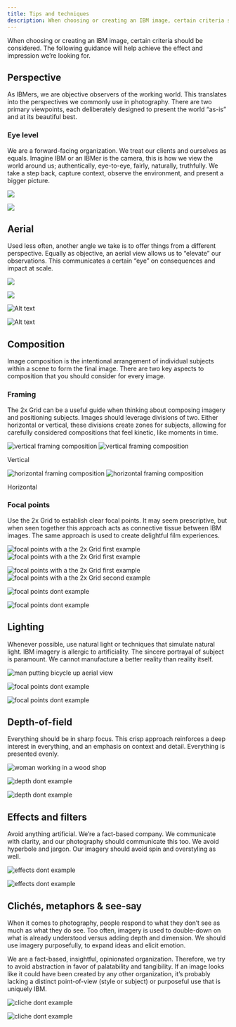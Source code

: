 ```yaml
---
title: Tips and techniques
description: When choosing or creating an IBM image, certain criteria should be considered. This guidance will help achieve the impression we’re looking for.
---
```


<PageDescription>

When choosing or creating an IBM image, certain criteria should be considered.
The following guidance will help achieve the effect and impression we’re
looking for.

</PageDescription>

## Perspective

As IBMers, we are objective observers of the working world. This translates into the perspectives we commonly use in photography. There are two primary viewpoints, each deliberately designed to present the world “as-is” and at its beautiful best.

### Eye level

We are a forward-facing organization. We treat our clients and ourselves as equals. Imagine IBM or an IBMer is the camera, this is how we view the world around us; authentically, eye-to-eye, fairly, naturally, truthfully. We take a step back, capture context, observe the environment, and present a bigger picture.

<Row>

<Column colMd={4} colLg={6}>

![](./images/tips-and-techniques/eye-level-1.jpg)

</Column>
<Column colMd={4} colLg={6}>

![](./images/tips-and-techniques/eye-level-2.jpg)

</Column>

</Row>

## Aerial

Used less often, another angle we take is to offer things from a different perspective. Equally as objective, an aerial view allows us to “elevate” our observations. This communicates a certain “eye” on consequences and impact at scale.

<Row>

<Column colMd={4} colLg={6}>

![](./images/tips-and-techniques/aerial-1.jpg)

</Column>
<Column colMd={4} colLg={6}>

![](./images/tips-and-techniques/aerial-2.jpg)

</Column>

</Row>

<Row>
<Column colMd={3} colLg={4}>
<DoDontExample type="dont" caption="Avoid forced perspectives that attempt to add interest to uninteresting subjects">

![Alt text](images/tips-and-techniques/aerial-dont-1.jpg)

</DoDontExample>
</Column>
<Column colMd={3} colLg={4}>
<DoDontExample type="dont" caption="Avoid perspectives that are neither overhead or at natural eye-level">

![Alt text](images/tips-and-techniques/aerial-dont-2.jpg)

</DoDontExample>
</Column>

</Row>

## Composition

Image composition is the intentional arrangement of individual subjects within a scene to form the final image. There are two key aspects to composition that you should consider for every image.

### Framing

The 2x Grid can be a useful guide when thinking about composing imagery and positioning subjects. Images should leverage divisions of two. Either horizontal or vertical, these divisions create zones for subjects, allowing for carefully considered compositions that feel kinetic, like moments in time.

<ArtDirection>

![vertical framing composition](./images/tips-and-techniques/framing-mobile-1.jpg)
![vertical framing composition](./images/tips-and-techniques/framing-1.jpg)

</ArtDirection>

<Caption>Vertical</Caption>

<ArtDirection>

![horizontal framing composition](./images/tips-and-techniques/framing-mobile-2.jpg)
![horizontal framing composition](./images/tips-and-techniques/framing-2.jpg)

</ArtDirection>

<Caption>Horizontal</Caption>

### Focal points

Use the 2x Grid to establish clear focal points. It may seem prescriptive, but when seen together this approach acts as connective tissue between IBM images. The same approach is used to create delightful film experiences.

<ArtDirection>

![focal points with a the 2x Grid first example](./images/tips-and-techniques/focal-mobile-1.jpg)
![focal points with a the 2x Grid first example](./images/tips-and-techniques/focal-1.jpg)

</ArtDirection>

<ArtDirection>

![focal points with a the 2x Grid first example](./images/tips-and-techniques/focal-mobile-2.jpg)
![focal points with a the 2x Grid second example](./images/tips-and-techniques/focal-2.jpg)

</ArtDirection>

<Row>
<Column colMd={3} colLg={4}>

<DoDontExample
  type="dont"
  caption="Avoid having no center of interest and drawing attention to an empty center">

![focal points dont example](./images/tips-and-techniques/focal-dont-1.jpg)

</DoDontExample>

</Column>

<Column colMd={3} colLg={4}>

<DoDontExample
  type="dont"
  caption="Avoid conflicting focal points and no clear alignments to a grid">

![focal points dont example](./images/tips-and-techniques/focal-dont-2.jpg)

</DoDontExample>

</Column>
</Row>

## Lighting

Whenever possible, use natural light or techniques that simulate natural light. IBM imagery is allergic to artificiality. The sincere portrayal of subject is paramount. We cannot manufacture a better reality than reality itself.

![man putting bicycle up aerial view](./images/tips-and-techniques/light-1.jpg)

<Row>
<Column colMd={3} colLg={4}>

<DoDontExample
  type="dont"
  caption="Avoid overly warm, glowing, or “golden hour” photographs">

![focal points dont example](./images/tips-and-techniques/light-dont-1.jpg)

</DoDontExample>

</Column>

<Column colMd={3} colLg={4}>

<DoDontExample
  type="dont"
  caption="Avoid color washes and grading">

![focal points dont example](./images/tips-and-techniques/light-dont-2.jpg)

</DoDontExample>

</Column>
</Row>

## Depth-of-field

Everything should be in sharp focus. This crisp approach reinforces a deep interest in everything, and an emphasis on context and detail. Everything is presented evenly.

![woman working in a wood shop](./images/tips-and-techniques/depth-1.jpg)

<Row>
<Column colMd={3} colLg={4}>

<DoDontExample
  type="dont"
  caption="Avoid images with soft focus">

![depth dont example](./images/tips-and-techniques/depth-dont-1.jpg)

</DoDontExample>

</Column>

<Column colMd={3} colLg={4}>

<DoDontExample
  type="dont"
  caption="Avoid images that fall off focus too quickly">

![depth dont example](./images/tips-and-techniques/depth-dont-2.jpg)

</DoDontExample>

</Column>
</Row>

## Effects and filters

Avoid anything artificial. We’re a fact-based company. We communicate with clarity, and our photography should communicate this too. We avoid hyperbole and jargon. Our imagery should avoid spin and overstyling as well.

<Row>
<Column colMd={3} colLg={4}>

<DoDontExample
  type="dont"
  caption="Avoid images with added glare or elements that have been clearly added via photoshop">

![effects dont example](./images/tips-and-techniques/effects-dont-1.jpg)

</DoDontExample>

</Column>

<Column colMd={3} colLg={4}>

<DoDontExample
  type="dont"
  caption="Avoid images that have color or image overlays">

![effects dont example](./images/tips-and-techniques/effects-dont-2.jpg)

</DoDontExample>

</Column>
</Row>

## Clichés, metaphors & see-say

When it comes to photography, people respond to what they don’t see as much as what they do see. Too often, imagery is used to double-down on what is already understood versus adding depth and dimension. We should use imagery purposefully, to expand ideas and elicit emotion.

We are a fact-based, insightful, opinionated organization. Therefore, we try to avoid abstraction in favor of palatability and tangibility. If an image looks like it could have been created by any other organization, it’s probably lacking a distinct point-of-view (style or subject) or purposeful use that is uniquely IBM.

<Row>
<Column colMd={3} colLg={4}>

<DoDontExample
  type="dont"
  caption="Avoid cliché images that attempt to loosely represent a concept while not portraying the real world at work">

![cliche dont example](./images/tips-and-techniques/cliche-dont-1.jpg)

</DoDontExample>

</Column>

<Column colMd={3} colLg={4}>

<DoDontExample
  type="dont"
  caption="Avoid images that are both unrealistic and common">

![cliche dont example](./images/tips-and-techniques/cliche-dont-2.jpg)

</DoDontExample>

</Column>
</Row>
